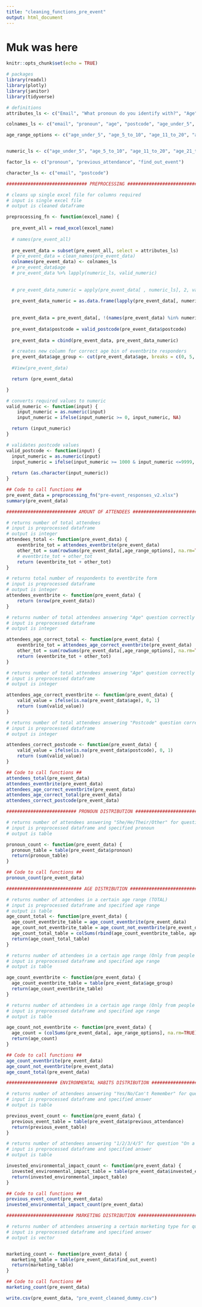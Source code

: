 ```yaml
---
title: "cleaning_functions_pre_event"
output: html_document
---
```

# Muk was here
```r
knitr::opts_chunk$set(echo = TRUE)

# packages
library(readxl)
library(plotly)
library(janitor)
library(tidyverse)

# definitions
attributes_ls <- c("Email", "What pronoun do you identify with?", "Age", "Postcode", "How many people under (5) years are you signing up for?", "How many people in the age range(5-10) are you signing up for?", "How many people in the age range(11-20) are you signing up for?", "How many people in the age range(21-30) are you signing up for?", "How many people in the age range(31-50) are you signing up for?", "How many people in the age range(51-70) are you signing up for?", "How many people in this age range(71+) are you signing up for?", "Have you previously attended an organised clean-up event (hosted by any organisation)?", "On a scale of 1-5 how invested are you in environmental impact?(1 being the least invested)", "How did you find out about this event?" ) 

colnames_ls <- c("email", "pronoun", "age", "postcode", "age_under_5", "age_5_to_10","age_11_to_20","age_21_to_30","age_31_to_50","age_51_to_70","age_over_71", "previous_attendance", "invested_environmental_impact", "find_out_event" )

age_range_options <- c("age_under_5", "age_5_to_10", "age_11_to_20", "age_21_to_30", "age_31_to_50", "age_51_to_70", "age_over_71")


numeric_ls <- c("age_under_5", "age_5_to_10", "age_11_to_20", "age_21_to_30", "age_31_to_50", "age_51_to_70", "age_over_71", "age", "invested_environmental_impact")

factor_ls <- c("pronoun", "previous_attendance", "find_out_event")

character_ls <- c("email", "postcode")

```

```r

############################## PREPROCESSING #############################

# cleans up single excel file for columns required
# input is single excel file
# output is cleaned dataframe

preprocessing_fn <- function(excel_name) {
  
  pre_event_all = read_excel(excel_name)
  
  # names(pre_event_all)
  
  pre_event_data = subset(pre_event_all, select = attributes_ls)
  # pre_event_data = clean_names(pre_event_data)
  colnames(pre_event_data) <- colnames_ls
  # pre_event_data$age
  # pre_event_data %>% lapply(numeric_ls, valid_numeric)
    
    
  # pre_event_data_numeric = apply(pre_event_data[ , numeric_ls], 2, valid_numeric)   
  
  pre_event_data_numeric = as.data.frame(lapply(pre_event_data[, numeric_ls], valid_numeric))
  
  
  pre_event_data = pre_event_data[, !(names(pre_event_data) %in% numeric_ls)]
  
  pre_event_data$postcode = valid_postcode(pre_event_data$postcode)
  
  pre_event_data = cbind(pre_event_data, pre_event_data_numeric)

  # creates new column for correct age bin of eventbrite responders
  pre_event_data$age_group <- cut(pre_event_data$age, breaks = c(0, 5, 10, 20, 30, 50, 70, Inf), labels = age_range_options,  right = FALSE, include.lowest = TRUE)
  
  #View(pre_event_data)

  return (pre_event_data)

}

# converts required values to numeric
valid_numeric <- function(input) {
    input_numeric = as.numeric(input)
    input_numeric = ifelse(input_numeric >= 0, input_numeric, NA)    

  return (input_numeric)
}

# validates postcode values
valid_postcode <- function(input) {
  input_numeric = as.numeric(input)
  input_numeric = ifelse(input_numeric >= 1000 & input_numeric <=9999, input_numeric, NA)
  
  return (as.character(input_numeric))
}

## Code to call functions ##
pre_event_data = preprocessing_fn("pre-event_responses_v2.xlsx")
summary(pre_event_data)


```


```r

########################## AMOUNT OF ATTENDEES ###########################

# returns number of total attendees
# input is preprocessed dataframe
# output is integer
attendees_total <- function(pre_event_data) {
    eventbrite_tot = attendees_eventbrite(pre_event_data)
    other_tot = sum(rowSums(pre_event_data[,age_range_options], na.rm=TRUE))
    # eventbrite_tot + other_tot
    return (eventbrite_tot + other_tot)
}

# returns total number of respondents to eventbrite form
# input is preprocessed dataframe
# output is integer
attendees_eventbrite <- function(pre_event_data) {
    return (nrow(pre_event_data))
}

# returns number of total attendees answering "Age" question correctly (TOTAL)
# input is preprocessed dataframe
# output is integer

attendees_age_correct_total <- function(pre_event_data) {
    eventbrite_tot = attendees_age_correct_eventbrite(pre_event_data)
    other_tot = sum(rowSums(pre_event_data[,age_range_options], na.rm=TRUE))
    return (eventbrite_tot + other_tot)
}

# returns number of total attendees answering "Age" question correctly (Only from people who HAVE filled out eventbrite)
# input is preprocessed dataframe
# output is integer

attendees_age_correct_eventbrite <- function(pre_event_data) {
    valid_value = ifelse(is.na(pre_event_data$age), 0, 1)
    return (sum(valid_value))
}

# returns number of total attendees answering "Postcode" question correctly
# input is preprocessed dataframe
# output is integer

attendees_correct_postcode <- function(pre_event_data) {
    valid_value = ifelse(is.na(pre_event_data$postcode), 0, 1)
    return (sum(valid_value))
}

## Code to call functions ##
attendees_total(pre_event_data)
attendees_eventbrite(pre_event_data)
attendees_age_correct_eventbrite(pre_event_data)
attendees_age_correct_total(pre_event_data)
attendees_correct_postcode(pre_event_data)
```


```r

########################## PRONOUN DISTRIBUTION ##########################

# returns number of attendees answering "She/He/Their/Other" for question "What pronoun do you identify with"
# input is preprocessed dataframe and specified pronoun
# output is table

pronoun_count <- function(pre_event_data) {
  pronoun_table = table(pre_event_data$pronoun)
  return(pronoun_table)
}

## Code to call functions ##
pronoun_count(pre_event_data)

```


```r

############################ AGE DISTRIBUTION ############################

# returns number of attendees in a certain age range (TOTAL)
# input is preprocessed dataframe and specified age range
# output is table
age_count_total <- function(pre_event_data) {
  age_count_eventbrite_table = age_count_eventbrite(pre_event_data)
  age_count_not_eventbrite_table = age_count_not_eventbrite(pre_event_data)
  age_count_total_table = colSums(rbind(age_count_eventbrite_table, age_count_not_eventbrite_table))
  return(age_count_total_table)
}

# returns number of attendees in a certain age range (Only from people who HAVE filled out eventbrite)
# input is preprocessed dataframe and specified age range
# output is table

age_count_eventbrite <- function(pre_event_data) {
  age_count_eventbrite_table = table(pre_event_data$age_group)
  return(age_count_eventbrite_table)
}

# returns number of attendees in a certain age range (Only from people who HAVEN'T filled out eventbrite)
# input is preprocessed dataframe and specified age range
# output is table

age_count_not_eventbrite <- function(pre_event_data) {
  age_count = (colSums(pre_event_data[, age_range_options], na.rm=TRUE))
  return(age_count)
}

## Code to call functions ##
age_count_eventbrite(pre_event_data)
age_count_not_eventbrite(pre_event_data)
age_count_total(pre_event_data)

```


```r

################### ENVIRONMENTAL HABITS DISTRIBUTION ####################

# returns number of attendees answering "Yes/No/Can't Remember" for question "Have you previously attended an organised clean-up event (hosted by any organisation)?"
# input is preprocessed dataframe and specified answer
# output is table

previous_event_count <- function(pre_event_data) {
  previous_event_table = table(pre_event_data$previous_attendance)
  return(previous_event_table)
}

# returns number of attendees answering "1/2/3/4/5" for question "On a scale of 1-5 how invested are you in environmental impact?(1 being the least invested)"
# input is preprocessed dataframe and specified answer
# output is table

invested_environmental_impact_count <- function(pre_event_data) {
  invested_environmental_impact_table = table(pre_event_data$invested_environmental_impact)
  return(invested_environmental_impact_table)
}

## Code to call functions ##
previous_event_count(pre_event_data)
invested_environmental_impact_count(pre_event_data)

```

```r

######################### MARKETING DISTRIBUTION #########################

# returns number of attendees answering a certain marketing type for question "How did you find out about this event?"
# input is preprocessed dataframe and specified answer
# output is vector


marketing_count <- function(pre_event_data) {
  marketing_table = table(pre_event_data$find_out_event)
  return(marketing_table)
}

## Code to call functions ##
marketing_count(pre_event_data)

```



```r
write.csv(pre_event_data, "pre_event_cleaned_dummy.csv")
```

